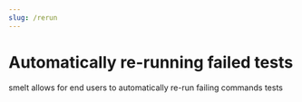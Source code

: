 ```yaml
---
slug: /rerun
---
```


# Automatically re-running failed tests

smelt allows for end users to automatically re-run failing commands tests
